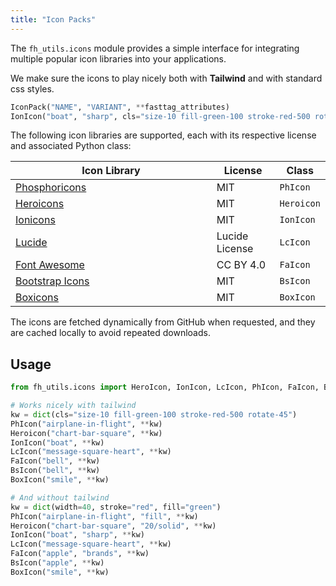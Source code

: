 ```yaml
---
title: "Icon Packs"
---
```


The `fh_utils.icons` module provides a simple interface for integrating multiple popular icon libraries into your applications.

We make sure the icons to play nicely both with **Tailwind** and with standard css styles.

```python
IconPack("NAME", "VARIANT", **fasttag_attributes)
IonIcon("boat", "sharp", cls="size-10 fill-green-100 stroke-red-500 rotate-45")
```

The following icon libraries are supported, each with its respective license and associated Python class:

| Icon Library                                      | License        | Class      |
|---------------------------------------------------|----------------|------------|
| [Phosphoricons](https://phosphoricons.com)        | MIT            | `PhIcon`   |
| [Heroicons](https://heroicons.com)                | MIT            | `Heroicon` |
| [Ionicons](https://ionic.io/ionicons)             | MIT            | `IonIcon`  |
| [Lucide](https://lucide.dev)                      | Lucide License | `LcIcon`   |
| [Font Awesome](https://fontawesome.com)           | CC BY 4.0      | `FaIcon`   |
| [Bootstrap Icons](https://icons.getbootstrap.com) | MIT            | `BsIcon`   |
| [Boxicons](https://boxicons.com)                  | MIT            | `BoxIcon`  |

The icons are fetched dynamically from GitHub when requested, and they are cached locally to avoid repeated downloads.

## Usage

```python
from fh_utils.icons import HeroIcon, IonIcon, LcIcon, PhIcon, FaIcon, BsIcon, BoxIcon

# Works nicely with tailwind
kw = dict(cls="size-10 fill-green-100 stroke-red-500 rotate-45")
PhIcon("airplane-in-flight", **kw)
Heroicon("chart-bar-square", **kw)
IonIcon("boat", **kw)
LcIcon("message-square-heart", **kw)
FaIcon("bell", **kw)
BsIcon("bell", **kw)
BoxIcon("smile", **kw)

# And without tailwind
kw = dict(width=40, stroke="red", fill="green")
PhIcon("airplane-in-flight", "fill", **kw)
Heroicon("chart-bar-square", "20/solid", **kw)
IonIcon("boat", "sharp", **kw)
LcIcon("message-square-heart", **kw)
FaIcon("apple", "brands", **kw)
BsIcon("apple", **kw)
BoxIcon("smile", **kw)
```


